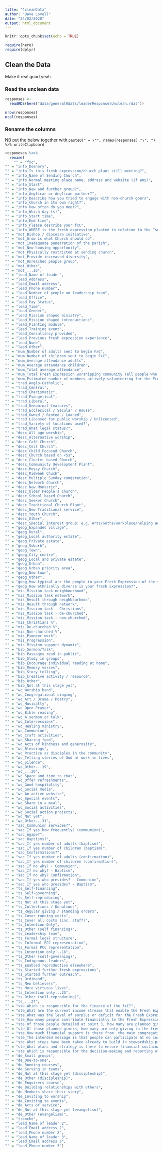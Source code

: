 ```yaml
---
title: "4cleanData"
author: "Dave Lovell"
date: "24/02/2020"
output: html_document
---
```


```r
knitr::opts_chunk$set(echo = TRUE)
```

```r
require(here)
require(dplyr)
```
## Clean the Data

Make it real good yeah.


### Read the unclean data

```r
responses <- 
  readRDS(here("data/generalRdats/leaderResponsesUnclean.rdat"))

nrow(responses)
ncol(responses)
```

### Rename the columns
 
NB put the below together with `paste0(" = \"", names(responses),"\", ") %>% writeClipboard`


```r
responeses %<>%
  rename(
    "" = "fxc", 
"" = "info_Deanery", 
"" = "info_Is this fresh expression/church plant still meeting?", 
"" = "info_Name of Sending Church", 
"" = "info_Normal meeting place name, address and website (if any)", 
"" = "info_Start", 
"" = "info_New and further group?", 
"" = "info_Anglican or Anglican partner?", 
"" = "info_Describe how you tried to engage with non-church goers", 
"" = "info_Church in its own right?", 
"" = "info_How often do you meet?", 
"" = "info_Which day (s)", 
"" = "info_Start time", 
"" = "info_End time", 
"" = "info_Please describe your fxC", 
"" = "info_WHERE is the fresh expression planted in relation to the “sending” church? Tick only one box", 
"" = "mot_Bishop / diocesan initiative", 
"" = "mot_Grow is what Church should do", 
"" = "mot_Inadequate penetration of the parish", 
"" = "mot_New housing opportunity", 
"" = "mot_Physically restricted at sending church", 
"" = "mot_Provide increased diversity", 
"" = "mot_Unreached people group", 
"" = "mot_Other", 
"" = "mot_...10", 
"" = "lead_Name of leader", 
"" = "lead_Address", 
"" = "lead_Email address", 
"" = "lead_Phone number", 
"" = "lead_Number of people on leadership team", 
"" = "lead_Office", 
"" = "lead_Pay Status", 
"" = "lead_Time", 
"" = "lead_Gender", 
"" = "lead_Mission shaped ministry", 
"" = "lead_Mission shaped introductions", 
"" = "lead_Planting module", 
"" = "lead_Training event", 
"" = "lead_Consultancy provided", 
"" = "lead_Previous fresh expression experience", 
"" = "lead_None", 
"" = "lead_Other", 
"" = "num_Number of adults sent to begin FxC", 
"" = "num_Number of children sent to begin FxC", 
"" = "num_Average attendance adults", 
"" = "num_Average attendance children", 
"" = "num_Total average attendance", 
"" = "num_Total Fresh Expression worshipping community (all people who would consider themselves part of the fresh expression)", 
"" = "num_Estimated number of members actively volunteering for the Fresh Expression", 
"" = "trad_Anglo-Catholic", 
"" = "trad_Central", 
"" = "trad_Charismatic", 
"" = "trad_Evangelical", 
"" = "trad_Liberal", 
"" = "trad_Denominal features", 
"" = "trad_Ecclesical / Secular / House", 
"" = "trad_Owned / Rented / Loaned", 
"" = "trad_Licensed for public worship / Unlicensed", 
"" = "trad_Variety of locations used?", 
"" = "trad_What legal status?", 
"" = "desc_All age worship", 
"" = "desc_Alternative worship", 
"" = "desc_Café Church", 
"" = "desc_Cell Church", 
"" = "desc_Child Focused Church", 
"" = "desc_Church based on <5s", 
"" = "desc_Cluster based Church", 
"" = "desc_Communiuty Development Plant", 
"" = "desc_Messy Church", 
"" = "desc_Midweek Chuch", 
"" = "desc_Multiple Sunday congeration", 
"" = "desc_Network Church", 
"" = "desc_New Monastic", 
"" = "desc_Older People's Church", 
"" = "desc_School based Church", 
"" = "desc_Seeker Church", 
"" = "desc_Traditional Church Plant", 
"" = "desc_New Traditional service", 
"" = "desc_Youth Church", 
"" = "desc_Other", 
"" = "desc_Special Interest group: e.g. Arts/Goths/workplace/helping addicts/learning disability. Describe it", 
"" = "geog_Expanded village", 
"" = "geog_Rural", 
"" = "geog_Local authority estate", 
"" = "geog_Private estate", 
"" = "geog_Suburb", 
"" = "geog_Town", 
"" = "geog_City centre", 
"" = "geog_Local and private estate", 
"" = "geog_Urban", 
"" = "geog_Urban priority area", 
"" = "geog_New town", 
"" = "geog_Other", 
"" = "geog_How typical are the people in your Fresh Expression of the social area(s)/context?", 
"" = "geog_How ethnically diverse is your fresh Expression?", 
"" = "mis_Mission task neighbourhood", 
"" = "mis_Mission task network", 
"" = "mis_Result through neighbourhood", 
"" = "mis_Result through network", 
"" = "mis_Mission task - Christians", 
"" = "mis_Mission task - de-churched", 
"" = "mis_Mission task - non-churched", 
"" = "mis_Christians %", 
"" = "mis_De-churched %", 
"" = "mis_Non-churched %", 
"" = "mis_Pioneer work", 
"" = "mis_Progression", 
"" = "mis_Mission support dynamic", 
"" = "bib_Sermon/Talk", 
"" = "bib_Passages read in public", 
"" = "bib_Study in groups", 
"" = "bib_Encourage individual reading at home", 
"" = "bib_Memory verses", 
"" = "bib_Story telling", 
"" = "bib_Creative activity / resource", 
"" = "bib_Other", 
"" = "bib_Not at this stage yet", 
"" = "wc_Worship band", 
"" = "wc_Congregational singing", 
"" = "wc_Art / Drama / Poetry", 
"" = "wc_Musically", 
"" = "wc_Open Prayer", 
"" = "wc_Bible reading", 
"" = "wc_A sermon or talk", 
"" = "wc_Intercessions", 
"" = "wc_Healing ministry", 
"" = "wc_Communion", 
"" = "wc_Craft activities", 
"" = "wc_Sharing food", 
"" = "wc_Acts of kindness and generosity", 
"" = "wc_Blessings", 
"" = "wc_Practice as disciples in the community", 
"" = "wc_Telling stories of God at work in lives", 
"" = "wc_Silence", 
"" = "wc_Other...19", 
"" = "wc_...20", 
"" = "wc_Space and time to chat", 
"" = "wc_Offer refreshments", 
"" = "wc_Good hospitality", 
"" = "wc_Social media", 
"" = "wc_An active website", 
"" = "wc_Special events", 
"" = "wc_Share in a meal", 
"" = "wc_Social activities", 
"" = "wc_Social action projects", 
"" = "wc_Not yet", 
"" = "wc_Other...31", 
"" = "sac_Communion services?", 
"" = "sac_If yes how frequently? (communion)", 
"" = "sac_Agape?", 
"" = "sac_Baptisms?", 
"" = "sac_If yes number of adults (baptism)", 
"" = "sac_If yes number of children (baptism)", 
"" = "sac_Confirmations?", 
"" = "sac_If yes number of adults (confirmation)", 
"" = "sac_If yes number of children (confirmation)", 
"" = "sac_If no why? - Communion", 
"" = "sac_If no why? - Baptism", 
"" = "sac_If no why? Confirmation", 
"" = "sac_If yes who presides? - Communion", 
"" = "sac_If yes who presides? - Baptism", 
"" = "ts_Self-financing", 
"" = "ts_Self-governing", 
"" = "ts_Self-reproducing", 
"" = "ts_Not at this stage yet", 
"" = "ts_Collections / Donations", 
"" = "ts_Regular giving / standing orders", 
"" = "ts_Cover running costs", 
"" = "ts_Cover all costs (inc. staff)", 
"" = "ts_Intention Only", 
"" = "ts_Other (self financing)", 
"" = "ts_Leadership team", 
"" = "ts_Formal legal structure", 
"" = "ts_Informal PCC representation", 
"" = "ts_Formal PCC representation", 
"" = "ts_Intention only...16", 
"" = "ts_Other (self-governing)", 
"" = "ts_Indigenous leaders", 
"" = "ts_Enabled reproduction elsewhere", 
"" = "ts_Started further fresh expressions", 
"" = "ts_Started further outreach", 
"" = "ts_Ordinand", 
"" = "ts_New believers", 
"" = "ts_More virtuous lives", 
"" = "ts_Intention only...25", 
"" = "ts_Other (self-reproducing)", 
"" = "ts_...27", 
"" = "ste_Which is responsible for the finance of the fxC?", 
"" = "ste_What are the current income streams that enable the Fresh Expression to fund its activities & how much was received through each element during  the last financial year (Jan –Dec )?", 
"" = "ste_What was the level of surplus or deficit for the Fresh Expression in the last financial year?", 
"" = "ste_How many people contribute financially to the Fresh Expression?", 
"" = "ste_Of those people detailed at point 3, how many are planned givers (ie in a committed way each week/month to the fresh expression)", 
"" = "ste_Of those planned givers, how many are only giving to the fresh expression and how many are existing parish planned givers?", 
"" = "ste_How much financial support is there from  the main congregation members?", 
"" = "ste_The intended message is that people can participate at no cost while there being opportunities to give.  What opportunities are there to give and how are these communicated?", 
"" = "ste_What steps have been taken already to build in stewardship principles in terms of time, talents and money into the fresh expression activities?", 
"" = "ste_What plans and strategy is there to ensure financial sustainability over the next 2-3 years and 3-5 years?", 
"" = "ste_Which is responsible for the decision-making and reporting of the fxC?", 
"" = "de_Small groups", 
"" = "de_One-to-one", 
"" = "de_Running courses", 
"" = "de_Serving in teams", 
"" = "de_Not at this stage yet (discipleship)", 
"" = "de_Other (discipleship)", 
"" = "de_Enquirers course", 
"" = "de_Building relationships with others", 
"" = "de_Members share their story", 
"" = "de_Inviting to worship", 
"" = "de_Inviting to events", 
"" = "de_Acts of service", 
"" = "de_Not at this stage yet (evangelism)", 
"" = "de_Other (evangelism)", 
"" = "tranche", 
"" = "lead_Name of leader 2", 
"" = "lead_Email address 2", 
"" = "lead_Phone number 2", 
"" = "lead_Name of leader 3", 
"" = "lead_Email address 3", 
"" = "lead_Phone number 3")
```


